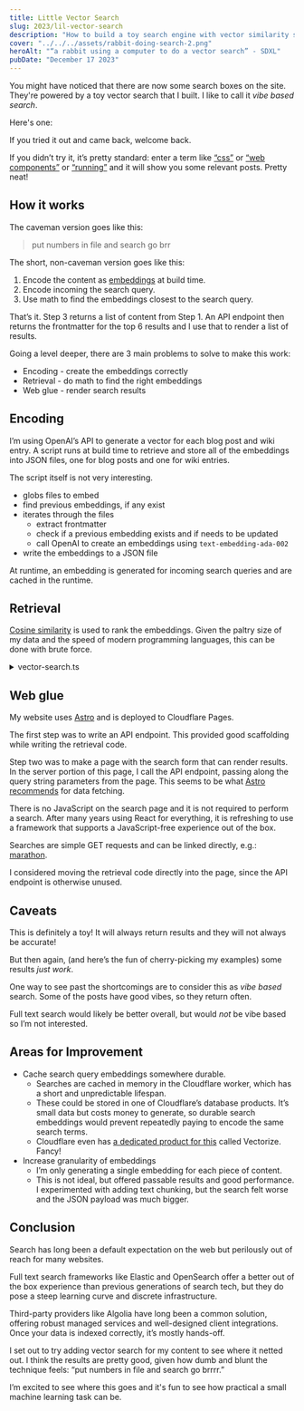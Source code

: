 ```yaml
---
title: Little Vector Search
slug: 2023/lil-vector-search
description: "How to build a toy search engine with vector similarity search"
cover: "../../../assets/rabbit-doing-search-2.png"
heroAlt: "“a rabbit using a computer to do a vector search” - SDXL"
pubDate: "December 17 2023"
---
```



You might have noticed that there are now some search boxes on the site. They're powered by a toy vector search that I built. I like to call it _vibe based search_.

Here's one:

<SearchForm placeholder="Try a search term like 'css' or 'running'" />

If you tried it out and came back, welcome back.

If you didn’t try it, it’s pretty standard: enter a term like [“css”](/search?q=css) or [“web components”](/search?q=web%20components) or [“running”](/search?q=running) and it will show you some relevant posts. Pretty neat!

## How it works

The caveman version goes like this:

> put numbers in file and search go brr

The short, non-caveman version goes like this:

1. Encode the content as [embeddings](https://huggingface.co/blog/getting-started-with-embeddings) at build time.
2. Encode incoming the search query.
3. Use math to find the embeddings closest to the search query.

That’s it. Step 3 returns a list of content from Step 1. An API endpoint then returns the frontmatter for the top 6 results and I use that to render a list of results.

Going a level deeper, there are 3 main problems to solve to make this work:

- Encoding - create the embeddings correctly
- Retrieval - do math to find the right embeddings
- Web glue - render search results

## Encoding

I’m using OpenAI’s API to generate a vector for each blog post and wiki entry. A script runs at build time to retrieve and store all of the embeddings into JSON files, one for blog posts and one for wiki entries.

The script itself is not very interesting.

- globs files to embed
- find previous embeddings, if any exist
- iterates through the files
  - extract frontmatter
  - check if a previous embedding exists and if needs to be updated
  - call OpenAI to create an embeddings using `text-embedding-ada-002`
- write the embeddings to a JSON file

At runtime, an embedding is generated for incoming search queries and are cached in the runtime.

## Retrieval

[Cosine similarity](https://en.m.wikipedia.org/wiki/Cosine_similarity) is used to rank the embeddings. Given the paltry size of my data and the speed of modern programming languages, this can be done with brute force.

<details>
<summary>vector-search.ts</summary>

```typescript
export type Vector = number[];

export type Embedding = {
	slug: string;
	embedding: Vector;
};

export type Score = {
	embedding: Embedding;
	score: number;
};

export function cosineSimilarity(a: Vector, b: Vector): number {
	const dotProduct = a.reduce((acc, val, i) => acc + val * b[i], 0);
	const magnitudeA = Math.sqrt(a.reduce((acc, val) => acc + val * val, 0));
	const magnitudeB = Math.sqrt(b.reduce((acc, val) => acc + val * val, 0));

	return dotProduct / (magnitudeA * magnitudeB);
}

export function findSimilarEmbeddings(query: Vector, embeddings: Embedding[], topK: number): Score[] {
	const scores: Score[] = embeddings.map((embedding) => ({
		embedding,
		score: cosineSimilarity(query, embedding.embedding),
	}));

	scores.sort((a, b) => b.score - a.score);

	return scores.slice(0, topK);
}
```

h/t to the new [mistral-medium model](https://docs.mistral.ai/) for helping author this code.

</details>

## Web glue

My website uses [Astro](https://astro.build/) and is deployed to Cloudflare Pages.

The first step was to write an API endpoint. This provided good scaffolding while writing the retrieval code.

Step two was to make a page with the search form that can render results. In the server portion of this page, I call the API endpoint, passing along the query string parameters from the page. This seems to be what [Astro recommends](https://docs.astro.build/en/guides/data-fetching/#fetch-in-astro) for data fetching.

There is no JavaScript on the search page and it is not required to perform a search. After many years using React for everything, it is refreshing to use a framework that supports a JavaScript-free experience out of the box.

Searches are simple GET requests and can be linked directly, e.g.: [marathon](/search?q=marathon).

I considered moving the retrieval code directly into the page, since the API endpoint is otherwise unused.

## Caveats

This is definitely a toy! It will always return results and they will not always be accurate!

But then again, (and here’s the fun of cherry-picking my examples) some results _just work_.

One way to see past the shortcomings are to consider this as _vibe based_ search. Some of the posts have good vibes, so they return often.

Full text search would likely be better overall, but would _not_ be vibe based so I’m not interested.

## Areas for Improvement

- Cache search query embeddings somewhere durable.
  - Searches are cached in memory in the Cloudflare worker, which has a short and unpredictable lifespan.
  - These could be stored in one of Cloudflare’s database products. It’s small data but costs money to generate, so durable search embeddings would prevent repeatedly paying to encode the same search terms.
  - Cloudflare even has [a dedicated product for this](https://developers.cloudflare.com/vectorize/get-started/embeddings/) called Vectorize. Fancy!
- Increase granularity of embeddings
  - I’m only generating a single embedding for each piece of content.
  - This is not ideal, but offered passable results and good performance. I experimented with adding text chunking, but the search felt worse and the JSON payload was much bigger.

## Conclusion

Search has long been a default expectation on the web but perilously out of reach for many websites.

Full text search frameworks like Elastic and OpenSearch offer a better out of the box experience than previous generations of search tech, but they do pose a steep learning curve and discrete infrastructure.

Third-party providers like Algolia have long been a common solution, offering robust managed services and well-designed client integrations. Once your data is indexed correctly, it’s mostly hands-off.

I set out to try adding vector search for my content to see where it netted out. I think the results are pretty good, given how dumb and blunt the technique feels: “put numbers in file and search go brrrr.”

I’m excited to see where this goes and it's fun to see how practical a small machine learning task can be.
